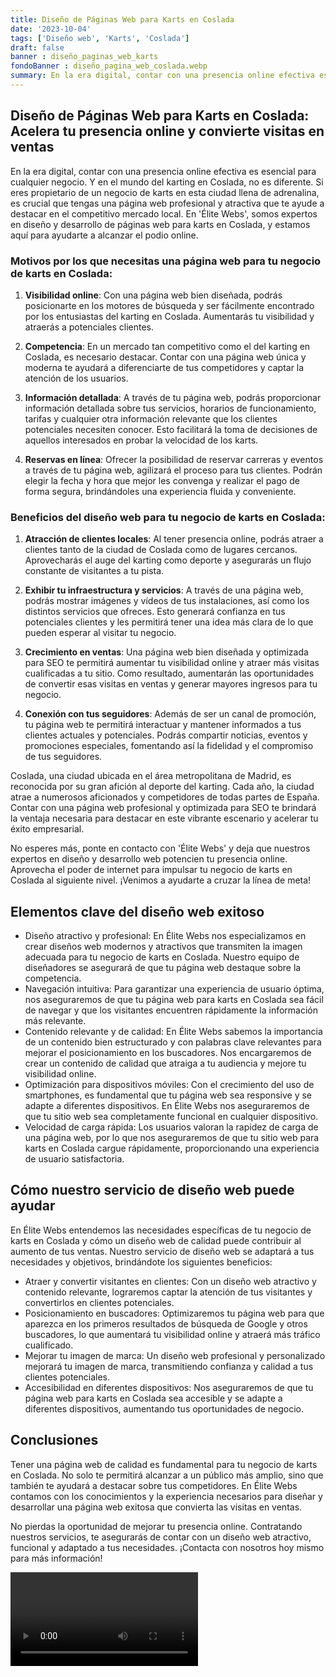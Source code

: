 ```yaml
---
title: Diseño de Páginas Web para Karts en Coslada
date: '2023-10-04'
tags: ['Diseño web', 'Karts', 'Coslada']
draft: false
banner : diseño_paginas_web_karts
fondoBanner : diseño_pagina_web_coslada.webp
summary: En la era digital, contar con una presencia online efectiva es esencial para cualquier negocio. Y en el mundo del karting en Coslada, no es diferente. Si eres propietario de un negocio de karts en esta ciudad llena de adrenalina, es crucial que tengas una página web profesional y atractiva que te ayude a destacar en el competitivo mercado local. En 'Élite Webs', somos expertos en diseño y desarrollo de páginas web para karts en Coslada, y estamos aquí para ayudarte a alcanzar el podio online.
---
```


## Diseño de Páginas Web para Karts en Coslada: Acelera tu presencia online y convierte visitas en ventas

En la era digital, contar con una presencia online efectiva es esencial para cualquier negocio. Y en el mundo del karting en Coslada, no es diferente. Si eres propietario de un negocio de karts en esta ciudad llena de adrenalina, es crucial que tengas una página web profesional y atractiva que te ayude a destacar en el competitivo mercado local. En 'Élite Webs', somos expertos en diseño y desarrollo de páginas web para karts en Coslada, y estamos aquí para ayudarte a alcanzar el podio online.

### Motivos por los que necesitas una página web para tu negocio de karts en Coslada:

1. **Visibilidad online**: Con una página web bien diseñada, podrás posicionarte en los motores de búsqueda y ser fácilmente encontrado por los entusiastas del karting en Coslada. Aumentarás tu visibilidad y atraerás a potenciales clientes.

2. **Competencia**: En un mercado tan competitivo como el del karting en Coslada, es necesario destacar. Contar con una página web única y moderna te ayudará a diferenciarte de tus competidores y captar la atención de los usuarios.

3. **Información detallada**: A través de tu página web, podrás proporcionar información detallada sobre tus servicios, horarios de funcionamiento, tarifas y cualquier otra información relevante que los clientes potenciales necesiten conocer. Esto facilitará la toma de decisiones de aquellos interesados en probar la velocidad de los karts.

4. **Reservas en línea**: Ofrecer la posibilidad de reservar carreras y eventos a través de tu página web, agilizará el proceso para tus clientes. Podrán elegir la fecha y hora que mejor les convenga y realizar el pago de forma segura, brindándoles una experiencia fluida y conveniente.

### Beneficios del diseño web para tu negocio de karts en Coslada:

1. **Atracción de clientes locales**: Al tener presencia online, podrás atraer a clientes tanto de la ciudad de Coslada como de lugares cercanos. Aprovecharás el auge del karting como deporte y asegurarás un flujo constante de visitantes a tu pista.

2. **Exhibir tu infraestructura y servicios**: A través de una página web, podrás mostrar imágenes y vídeos de tus instalaciones, así como los distintos servicios que ofreces. Esto generará confianza en tus potenciales clientes y les permitirá tener una idea más clara de lo que pueden esperar al visitar tu negocio.

3. **Crecimiento en ventas**: Una página web bien diseñada y optimizada para SEO te permitirá aumentar tu visibilidad online y atraer más visitas cualificadas a tu sitio. Como resultado, aumentarán las oportunidades de convertir esas visitas en ventas y generar mayores ingresos para tu negocio.

4. **Conexión con tus seguidores**: Además de ser un canal de promoción, tu página web te permitirá interactuar y mantener informados a tus clientes actuales y potenciales. Podrás compartir noticias, eventos y promociones especiales, fomentando así la fidelidad y el compromiso de tus seguidores.

Coslada, una ciudad ubicada en el área metropolitana de Madrid, es reconocida por su gran afición al deporte del karting. Cada año, la ciudad atrae a numerosos aficionados y competidores de todas partes de España. Contar con una página web profesional y optimizada para SEO te brindará la ventaja necesaria para destacar en este vibrante escenario y acelerar tu éxito empresarial.

No esperes más, ponte en contacto con 'Élite Webs' y deja que nuestros expertos en diseño y desarrollo web potencien tu presencia online. Aprovecha el poder de internet para impulsar tu negocio de karts en Coslada al siguiente nivel. ¡Venimos a ayudarte a cruzar la línea de meta!

<GifSeo />

<Cta />

## Elementos clave del diseño web exitoso

- Diseño atractivo y profesional: En Élite Webs nos especializamos en crear diseños web modernos y atractivos que transmiten la imagen adecuada para tu negocio de karts en Coslada. Nuestro equipo de diseñadores se asegurará de que tu página web destaque sobre la competencia.
- Navegación intuitiva: Para garantizar una experiencia de usuario óptima, nos aseguraremos de que tu página web para karts en Coslada sea fácil de navegar y que los visitantes encuentren rápidamente la información más relevante.
- Contenido relevante y de calidad: En Élite Webs sabemos la importancia de un contenido bien estructurado y con palabras clave relevantes para mejorar el posicionamiento en los buscadores. Nos encargaremos de crear un contenido de calidad que atraiga a tu audiencia y mejore tu visibilidad online.
- Optimización para dispositivos móviles: Con el crecimiento del uso de smartphones, es fundamental que tu página web sea responsive y se adapte a diferentes dispositivos. En Élite Webs nos aseguraremos de que tu sitio web sea completamente funcional en cualquier dispositivo.
- Velocidad de carga rápida: Los usuarios valoran la rapidez de carga de una página web, por lo que nos aseguraremos de que tu sitio web para karts en Coslada cargue rápidamente, proporcionando una experiencia de usuario satisfactoria.

## Cómo nuestro servicio de diseño web puede ayudar

En Élite Webs entendemos las necesidades específicas de tu negocio de karts en Coslada y cómo un diseño web de calidad puede contribuir al aumento de tus ventas. Nuestro servicio de diseño web se adaptará a tus necesidades y objetivos, brindándote los siguientes beneficios:

- Atraer y convertir visitantes en clientes: Con un diseño web atractivo y contenido relevante, lograremos captar la atención de tus visitantes y convertirlos en clientes potenciales.
- Posicionamiento en buscadores: Optimizaremos tu página web para que aparezca en los primeros resultados de búsqueda de Google y otros buscadores, lo que aumentará tu visibilidad online y atraerá más tráfico cualificado.
- Mejorar tu imagen de marca: Un diseño web profesional y personalizado mejorará tu imagen de marca, transmitiendo confianza y calidad a tus clientes potenciales.
- Accesibilidad en diferentes dispositivos: Nos aseguraremos de que tu página web para karts en Coslada sea accesible y se adapte a diferentes dispositivos, aumentando tus oportunidades de negocio.

## Conclusiones

Tener una página web de calidad es fundamental para tu negocio de karts en Coslada. No solo te permitirá alcanzar a un público más amplio, sino que también te ayudará a destacar sobre tus competidores. En Élite Webs contamos con los conocimientos y la experiencia necesarios para diseñar y desarrollar una página web exitosa que convierta las visitas en ventas.

No pierdas la oportunidad de mejorar tu presencia online. Contratando nuestros servicios, te asegurarás de contar con un diseño web atractivo, funcional y adaptado a tus necesidades. ¡Contacta con nosotros hoy mismo para más información!

<Video />

<CtaBot job='Karts' city='Coslada'/>

<Gmaps query='Coslada+españa+maps' />